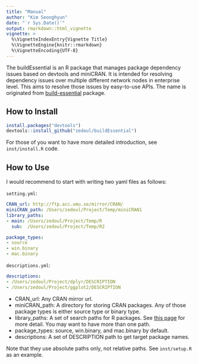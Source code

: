 ```yaml
---
title: "Manual"
author: "Kim Seonghyun"
date: "`r Sys.Date()`"
output: rmarkdown::html_vignette
vignette: >
  %\VignetteIndexEntry{Vignette Title}
  %\VignetteEngine{knitr::rmarkdown}
  %\VignetteEncoding{UTF-8}
---
```


The buildEssential is an R package that manages package dependency issues based on devtools and miniCRAN. It is intended for resolving dependency issues over multiple different network nodes in enterprise level. This aims to resolve those issues by easy-to-use APIs. The name is originated from [build-essential](http://packages.ubuntu.com/precise/build-essential) package.

## How to Install

```r
install.packages("devtools")
devtools::install_github("zedoul/buildEssential")
```

For those of you want to have more detailed introduction, see `inst/install.R` code.

## How to Use

I would recommend to start with writing two yaml files as follows:

`setting.yml`:
```yaml
CRAN_url: http://ftp.acc.umu.se/mirror/CRAN/
miniCRAN_path: /Users/zedoul/Project/Temp/miniCRAN1
library_paths:
- main: /Users/zedoul/Project/Temp/R
  sub:  /Users/zedoul/Project/Temp/R2

package_types:
- source
- win.binary
- mac.binary
```

`descriptions.yml`:
```yaml
descriptions:
- /Users/zedoul/Project/dplyr/DESCRIPTION
- /Users/zedoul/Project/ggplot2/DESCRIPTION
```

- CRAN_url: Any CRAN mirror url.
- miniCRAN_path: A directory for storing CRAN packages. Any of those package types is either source type or binary type.
- library_paths: A set of search paths for R packages. See [this page](https://stat.ethz.ch/R-manual/R-devel/library/base/html/libPaths.html) for more detail. You may want to have more than one path.
- package_types: source, win.binary, and mac.binary by default.
- descriptions: A set of DESCRIPTION path to get target package names.

Note that they use absolute paths only, not relative paths. See `inst/setup.R` as an example.
